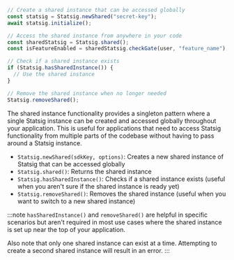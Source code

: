 ```jsx
// Create a shared instance that can be accessed globally
const statsig = Statsig.newShared("secret-key");
await statsig.initialize();

// Access the shared instance from anywhere in your code
const sharedStatsig = Statsig.shared();
const isFeatureEnabled = sharedStatsig.checkGate(user, "feature_name");

// Check if a shared instance exists
if (Statsig.hasSharedInstance()) {
  // Use the shared instance
}

// Remove the shared instance when no longer needed
Statsig.removeShared();
```

The shared instance functionality provides a singleton pattern where a single Statsig instance can be created and accessed globally throughout your application. This is useful for applications that need to access Statsig functionality from multiple parts of the codebase without having to pass around a Statsig instance.

- `Statsig.newShared(sdkKey, options)`: Creates a new shared instance of Statsig that can be accessed globally
- `Statsig.shared()`: Returns the shared instance
- `Statsig.hasSharedInstance()`: Checks if a shared instance exists (useful when you aren't sure if the shared instance is ready yet)
- `Statsig.removeShared()`: Removes the shared instance (useful when you want to switch to a new shared instance)

:::note
`hasSharedInstance()` and `removeShared()` are helpful in specific scenarios but aren't required in most use cases where the shared instance is set up near the top of your application.

Also note that only one shared instance can exist at a time. Attempting to create a second shared instance will result in an error.
:::
